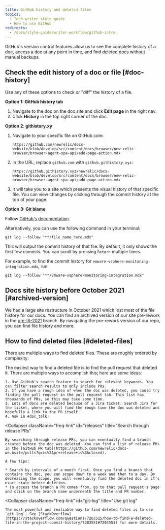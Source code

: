 ```yaml
---
title: GitHub history and deleted files
topics:
  - Tech writer style guide
  - How to use GitHub
redirects: 
  - /docs/style-guide/writer-workflow/github-intro
---
```


GitHub's version control features allow us to see the complete history of a doc, access a doc at any point in time, and find deleted docs without manual backups.

## Check the edit history of a doc or file [#doc-history]

Use any of these options to check or "diff" the history of a file.

**Option 1: GitHub history tab**

1. Navigate to the doc on the doc site and click **Edit page** in the right nav.
2. Click **History** in the top right corner of the doc.

**Option 2: githistory.xy**

1. Navigate to your specific file on GitHub.com:
   ```
   https://github.com/newrelic/docs-website/blob/develop/src/content/docs/browser/new-relic-browser/browser-agent-spa-api/add-page-action.mdx
   ```

2. In the URL, replace `github.com` with `github.githistory.xyz`:
   ```
   https://github.githistory.xyz/newrelic/docs-website/blob/develop/src/content/docs/browser/new-relic-browser/browser-agent-spa-api/add-page-action.mdx
   ```

3. It will take you to a site which presents the visual history of that specific file. You can view changes by clicking through the commit history at the top of your page.

**Option 3: Git blame**

Follow [GitHub's documentation](https://docs.github.com/en/github/managing-files-in-a-repository/managing-files-on-github/tracking-changes-in-a-file).

Alternatively, you can use the following command in your terminal:

```
git log --follow "**/file_name_here.mdx"
```

This will output the commit history of that file. By default, it only shows the first few commits. You can scroll by pressing `Return` multiple times.

For example, to find the commit history for  `vmware-vsphere-monitoring-integration.mdx`, run:

```
git log --follow "**/vmware-vsphere-monitoring-integration.mdx"
```

## Docs site history before October 2021 [#archived-version]

We had a large site restructure in October 2021 which lost most of the file history for our docs. You can find an archived version of our site pre-rework in the [pre-IA-2021](https://github.com/newrelic/docs-website/tree/pre-IA-2021) branch. By navigating the pre-rework version of our repo, you can find file history and more.

## How to find deleted files [#deleted-files]

There are multiple ways to find deleted files. These are roughly ordered by complexity:

<CollapserGroup>
  <Collapser
    className="freq-link"
    id="pr"
    title="Finding the deletion PR"
  >
    The easiest way to find a deleted file is to find the pull request that deleted it. There are multiple ways to accomplish this; here are some ideas:

    1. Use GitHub's search feature to search for relevant keywords. You can filter search results to only include PRs.
    2. If you have a rough idea of when the doc was deleted, you could try finding the pull request in the pull request tab. This list has thousands of PRs, so this may take some time.
    3. Lots of docs are deleted because of a Jira ticket. Search Jira for the ticket, where you will find the rough time the doc was deleted and hopefully a link to the PR itself.
    4. Ask in #doc_talk!
  </Collapser>

  <Collapser
    className="freq-link"
    id="releases"
    title="Search through release PRs"
  >
    By searching through release PRs, you can eventually find a branch created before the doc was deleted. You can find a list of release PRs in the [GitHub PR tab](https://github.com/newrelic/docs-we.bsite/pulls?q=is%3Apr+release+is%3Aclosed).

    A few tips:

    * Search by intervals of a month first. Once you find a branch that contains the doc, you can scope down to a week and then to a day. By decreasing the scope, you will eventually find the deleted doc in it's exact state before deletion.
    * To access the branch a PR comes from, go to that pull request's page and click on the branch name underneath the title and PR number.
  </Collapser>

  <Collapser
    className="freq-link"
    id="git-log"
    title="Use git log"
  >
    The most powerful and realiable way to find deleted files is to use `git log`. See [StackOverflow](https://stackoverflow.com/questions/7203515/how-to-find-a-deleted-file-in-the-project-commit-history/7203551#7203551) for more details.
  </Collapser>
</CollapserGroup>
